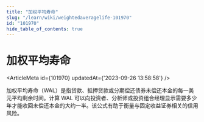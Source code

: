 ```yaml
---
title: "加权平均寿命"
slug: "/learn/wiki/weightedaveragelife-101970"
id: "101970"
hide_table_of_contents: true
---
```



# 加权平均寿命

<ArticleMeta id={101970} updatedAt={'2023-09-26 13:58:58'} />
<div className='border-solid border-b border-t-0 my-4 border-[var(--ifm-color-gray-300)]' />

加权平均寿命（WAL）是指贷款、抵押贷款或分期偿还债券未偿还本金的每一美元平均剩余时间。计算 WAL 可以向投资者、分析师或投资组合经理显示需要多少年才能收回未偿还本金的大约一半。该公式有助于衡量与固定收益证券相关的信用风险。
